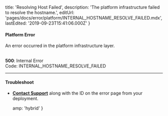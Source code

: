 
  title: 'Resolving Host Failed',
  description: 'The platform infrastructure failed to resolve the hostname.',
  editUrl: 'pages/docs/error/platform/INTERNAL_HOSTNAME_RESOLVE_FAILED.mdx',
  lastEdited: '2019-09-23T15:41:06.000Z'
}

#### Platform Error

An error occurred in the platform infrastructure layer.

<br />

<Note label={false}>
  <b>500</b>: Internal Error
  <br />
  Code: <InlineCode>INTERNAL_HOSTNAME_RESOLVE_FAILED</InlineCode>
</Note>

---

#### Troubleshoot

- **[Contact Support](mailto:support@zeit.co)** along with the ID on the error page from your deployment.


  amp: 'hybrid'
}
